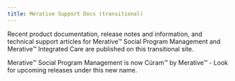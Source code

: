 ```yaml
---
title: Merative Support Docs (transitional)
---
```

Recent product documentation, release notes and information, and technical support articles for Merative™ Social Program Management and Merative™ Integrated Care are published on this transitional site.

<InlineNotification>
   Merative™ Social Program Management is now Cúram™ by Merative™ - Look for upcoming releases under this new name.

</InlineNotification>

<!-- <Row className="resource-card-group">
<Column colMd={4} colLg={4} noGutterSm>

<ResourceCard
    color="dark"
    title="Curam Social Program Management"
    subTitle="Product"
    actionIcon="arrowRight"
    href="/spm">

</ResourceCard>

</Column>
<Column colMd={4} colLg={4} noGutterSm>

<ResourceCard
    color="dark"
    title="Watson Care Manager"
    subTitle="Product"
    actionIcon="arrowRight"
    href="/wcm">

</ResourceCard>

</Column>
</Row> -->
